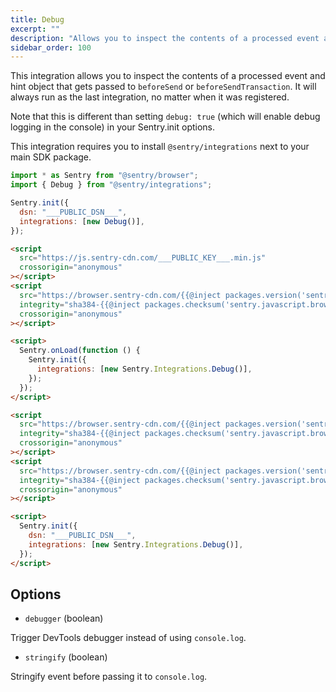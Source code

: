 ```yaml
---
title: Debug
excerpt: ""
description: "Allows you to inspect the contents of a processed event and hint object that gets passed to beforeSend or beforeSendTransaction."
sidebar_order: 100
---
```


This integration allows you to inspect the contents of a processed event and hint object that gets passed to `beforeSend` or `beforeSendTransaction`. It will always run as the last integration, no matter when it was registered.

Note that this is different than setting `debug: true` (which will enable debug logging in the console) in your Sentry.init options.

This integration requires you to install `@sentry/integrations` next to your main SDK package.

```javascript {tabTitle: ESM}
import * as Sentry from "@sentry/browser";
import { Debug } from "@sentry/integrations";

Sentry.init({
  dsn: "___PUBLIC_DSN___",
  integrations: [new Debug()],
});
```

```html {tabTitle: Loader}
<script
  src="https://js.sentry-cdn.com/___PUBLIC_KEY___.min.js"
  crossorigin="anonymous"
></script>
<script
  src="https://browser.sentry-cdn.com/{{@inject packages.version('sentry.javascript.browser') }}/debug.min.js"
  integrity="sha384-{{@inject packages.checksum('sentry.javascript.browser', 'debug.min.js', 'sha384-base64') }}"
  crossorigin="anonymous"
></script>

<script>
  Sentry.onLoad(function () {
    Sentry.init({
      integrations: [new Sentry.Integrations.Debug()],
    });
  });
</script>
```

```html {tabTitle: CDN}
<script
  src="https://browser.sentry-cdn.com/{{@inject packages.version('sentry.javascript.browser') }}/bundle.tracing.min.js"
  integrity="sha384-{{@inject packages.checksum('sentry.javascript.browser', 'bundle.tracing.min.js', 'sha384-base64') }}"
  crossorigin="anonymous"
></script>
<script
  src="https://browser.sentry-cdn.com/{{@inject packages.version('sentry.javascript.browser') }}/debug.min.js"
  integrity="sha384-{{@inject packages.checksum('sentry.javascript.browser', 'debug.min.js', 'sha384-base64') }}"
  crossorigin="anonymous"
></script>

<script>
  Sentry.init({
    dsn: "___PUBLIC_DSN___",
    integrations: [new Sentry.Integrations.Debug()],
  });
</script>
```

## Options

- `debugger` (boolean)

Trigger DevTools debugger instead of using `console.log`.

- `stringify` (boolean)

Stringify event before passing it to `console.log`.
